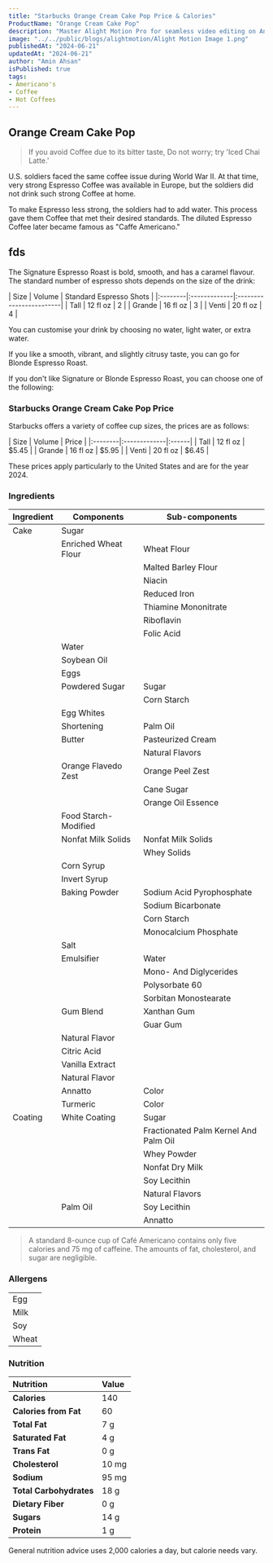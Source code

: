 ```yaml
---
title: "Starbucks Orange Cream Cake Pop Price & Calories"
ProductName: "Orange Cream Cake Pop" 
description: "Master Alight Motion Pro for seamless video editing on Android, iOS, and Tablets with our ultimate guide, unlocking advanced features and elevating your skills in 2024!"
image: "../../public/blogs/alightmotion/Alight Motion Image 1.png"
publishedAt: "2024-06-21"
updatedAt: "2024-06-21"
author: "Amin Ahsan"
isPublished: true
tags:
- Americano's
- Coffee
- Hot Coffees   
---
```


## Orange Cream Cake Pop 
  
> If you avoid Coffee due to its bitter taste, Do not worry; try 'Iced Chai Latte.'

U.S. soldiers faced the same coffee issue during World War II. At that time, very strong Espresso Coffee was available in Europe, but the soldiers did not drink such strong Coffee at home. 

To make Espresso less strong, the soldiers had to add water. This process gave them Coffee that met their desired standards. The diluted Espresso Coffee later became famous as "Caffe Americano."

## fds

The Signature Espresso Roast is bold, smooth, and has a caramel flavour. The standard number of espresso shots depends on the size of the drink:

<div style={{width:"300px"}}>
| Size    |  Volume      | Standard Espresso Shots |
|:--------|:-------------|:------------------------|
| Tall    | 12 fl oz     | 2                       |
| Grande  | 16 fl oz     | 3                       |
| Venti   | 20 fl oz     | 4                       |
</div>

You can customise your drink by choosing no water, light water, or extra water.

If you like a smooth, vibrant, and slightly citrusy taste, you can go for Blonde Espresso Roast.

If you don't like Signature or Blonde Espresso Roast, you can choose one of the following:

### Starbucks Orange Cream Cake Pop Price

Starbucks offers a variety of coffee cup sizes, the prices are as follows:

<div style={{width:"300px"}}>
| Size    |   Volume     | Price |
|:--------|:-------------|:------|
| Tall    | 12 fl oz     | $5.45 |
| Grande  | 16 fl oz     | $5.95 |
| Venti   | 20 fl oz     | $6.45 |
</div>

These prices apply particularly to the United States and are for the year 2024.

### Ingredients
| Ingredient              | Components                         | Sub-components  |
|-------------------------|------------------------------------|-----------------|
| Cake                    | Sugar                              |                 |
|                         | Enriched Wheat Flour               | Wheat Flour     |
|                         |                                    | Malted Barley Flour |
|                         |                                    | Niacin          |
|                         |                                    | Reduced Iron    |
|                         |                                    | Thiamine Mononitrate |
|                         |                                    | Riboflavin      |
|                         |                                    | Folic Acid      |
|                         | Water                              |                 |
|                         | Soybean Oil                        |                 |
|                         | Eggs                               |                 |
|                         | Powdered Sugar                     | Sugar           |
|                         |                                    | Corn Starch     |
|                         | Egg Whites                         |                 |
|                         | Shortening                         | Palm Oil        |
|                         | Butter                             | Pasteurized Cream |
|                         |                                    | Natural Flavors |
|                         | Orange Flavedo Zest                | Orange Peel Zest |
|                         |                                    | Cane Sugar      |
|                         |                                    | Orange Oil Essence |
|                         | Food Starch-Modified               |                 |
|                         | Nonfat Milk Solids                 | Nonfat Milk Solids |
|                         |                                    | Whey Solids     |
|                         | Corn Syrup                         |                 |
|                         | Invert Syrup                       |                 |
|                         | Baking Powder                      | Sodium Acid Pyrophosphate |
|                         |                                    | Sodium Bicarbonate |
|                         |                                    | Corn Starch     |
|                         |                                    | Monocalcium Phosphate |
|                         | Salt                               |                 |
|                         | Emulsifier                         | Water           |
|                         |                                    | Mono- And Diglycerides |
|                         |                                    | Polysorbate 60  |
|                         |                                    | Sorbitan Monostearate |
|                         | Gum Blend                          | Xanthan Gum     |
|                         |                                    | Guar Gum        |
|                         | Natural Flavor                     |                 |
|                         | Citric Acid                        |                 |
|                         | Vanilla Extract                    |                 |
|                         | Natural Flavor                     |                 |
|                         | Annatto                            | Color           |
|                         | Turmeric                           | Color           |
| Coating                 | White Coating                      | Sugar           |
|                         |                                    | Fractionated Palm Kernel And Palm Oil |
|                         |                                    | Whey Powder     |
|                         |                                    | Nonfat Dry Milk |
|                         |                                    | Soy Lecithin    |
|                         |                                    | Natural Flavors |
|                         | Palm Oil                           | Soy Lecithin    |
|                         |                                    | Annatto         |

> A standard 8-ounce cup of Café Americano contains only five calories and 75 mg of caffeine. The amounts of fat, cholesterol, and sugar are negligible.

### Allergens
|                      |
|----------------------|
| Egg                  |
| Milk                  |
| Soy                  |
| Wheat                  |


### Nutrition

| Nutrition            | Value       | 
|:---------------------|:-------------|
| **Calories**         | 140         |
| **Calories from Fat**| 60          |
| **Total Fat**        | 7 g         |
| **Saturated Fat**    | 4 g         |
| **Trans Fat**        | 0 g         |
| **Cholesterol**      | 10 mg       |
| **Sodium**           | 95 mg       |
| **Total Carbohydrates** | 18 g    | 
| **Dietary Fiber**    | 0 g         |
| **Sugars**           | 14 g        |
| **Protein**          | 1 g         |


 General nutrition advice uses 2,000 calories a day, but calorie needs vary. 